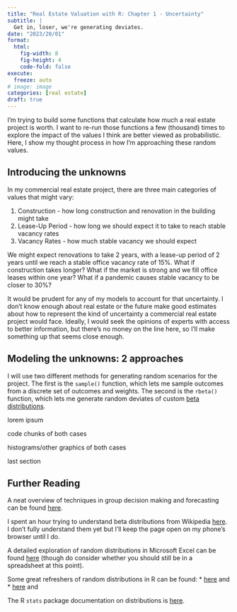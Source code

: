 ```yaml
---
title: "Real Estate Valuation with R: Chapter 1 - Uncertainty"
subtitle: | 
  Get in, loser, we're generating deviates.
date: "2023/20/01"
format: 
  html:
    fig-width: 8
    fig-height: 4
    code-fold: false
execute:
  freeze: auto
# image: image
categories: [real estate]
draft: true
---
```


I'm trying to build some functions that calculate how much a real estate project is worth. I want to re-run those functions a few (thousand) times to explore the impact of the values I think are better viewed as probabilistic. Here, I show my thought process in how I'm approaching these random values.

## Introducing the unknowns

In my commercial real estate project, there are three main categories of values that might vary:

1.  Construction - how long construction and renovation in the building might take\
2.  Lease-Up Period - how long we should expect it to take to reach stable vacancy rates\
3.  Vacancy Rates - how much stable vacancy we should expect

We might expect renovations to take 2 years, with a lease-up period of 2 years until we reach a stable office vacancy rate of 15%. What if construction takes longer? What if the market is strong and we fill office leases within one year? What if a pandemic causes stable vacancy to be closer to 30%? 

It would be prudent for any of my models to account for that uncertainty. I don't know enough about real estate or the future make good estimates about how to represent the kind of uncertainty a commercial real estate project would face. Ideally, I would seek the opinions of experts with access to better information, but there's no money on the line here, so I'll make something up that seems close enough. 

## Modeling the unknowns: 2 approaches

I will use two different methods for generating random scenarios for the project. The first is the `sample()` function, which lets me sample outcomes from a discrete set of outcomes and weights. The second is the `rbeta()` function, which lets me generate random deviates of custom [beta distributions](https://en.wikipedia.org/wiki/Beta_distribution). 

lorem ipsum

code chunks of both cases

histograms/other graphics of both cases

last section

## Further Reading

A neat overview of techniques in group decision making and forecasting can be found [here](https://doi.org/10.1093/acrefore/9780190236557.013.262). 

I spent an hour trying to understand beta distributions from Wikipedia [here](https://en.wikipedia.org/wiki/Beta_distribution). I don't fully understand them yet but I'll keep the page open on my phone's browser until I do. 

A detailed exploration of random distributions in Microsoft Excel can be found [here](https://cameron.econ.ucdavis.edu/excel/ex23normaltprobabilities.html) (though do consider whether you should still be in a spreadsheet at this point).

Some great refreshers of random distributions in R can be found: 
*  [here](https://rstudio-pubs-static.s3.amazonaws.com/100906_8e3a32dd11c14b839468db756cee7400.html) and
*  [here](https://www.huber.embl.de/users/kaspar/biostat_2021/2-demo.html) and

The R `stats` package documentation on distributions is [here](https://stat.ethz.ch/R-manual/R-devel/library/stats/html/Distributions.html).